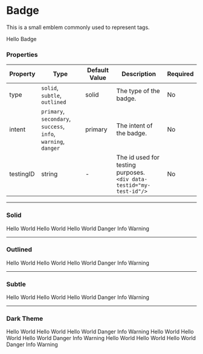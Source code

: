 
<Meta title="Data Display/Badge" component={Badge}/>



# Badge

This is a small emblem commonly used to represent tags.

<Canvas>
    <Badge type="solid" intent="primary">Hello Badge</Badge>
</Canvas>

### Properties

|Property|Type|Default Value|Description|Required|
|---|---|---|---|---|
|type|`solid`, `subtle`, `outlined` |solid | The type of the badge.|No|
|intent|`primary`, `secondary`, `success`, <br/>`info`, `warning`, `danger`|primary | The intent of the badge.|No|
|testingID| string | - | The id used for testing purposes.<br/>`<div data-testid="my-test-id"/>` |No|

---

### Solid

<Canvas>
    <Badge type="solid" intent="primary">Hello World</Badge>
    <Badge type="solid" intent="secondary">Hello World</Badge>
    <Badge type="solid" intent="success">Hello World</Badge>
    <Badge type="solid" intent="danger">Danger</Badge>
    <Badge type="solid" intent="info">Info</Badge>
    <Badge type="solid" intent="warning">Warning</Badge>
</Canvas>

---

### Outlined

<Canvas>
    <Badge type="outlined" intent="primary">Hello World</Badge>
    <Badge type="outlined" intent="secondary">Hello World</Badge>
    <Badge type="outlined" intent="success">Hello World</Badge>
    <Badge type="outlined" intent="danger">Danger</Badge>
    <Badge type="outlined" intent="info">Info</Badge>
    <Badge type="outlined" intent="warning">Warning</Badge>
</Canvas>

---

### Subtle

<Canvas>
    <Badge type="subtle" intent="primary">Hello World</Badge>
    <Badge type="subtle" intent="secondary" type="outlined">Hello World</Badge>
    <Badge type="subtle" intent="success" type="subtle">Hello World</Badge>
    <Badge type="subtle" intent="danger">Danger</Badge>
    <Badge type="subtle" intent="info">Info</Badge>
    <Badge type="subtle" intent="warning">Warning</Badge>
</Canvas>

---

### Dark Theme

<Canvas className="dark">
    <ThemeProvider theme="dark">
        <Badge type="solid" intent="primary">Hello World</Badge>
        <Badge type="solid" intent="secondary">Hello World</Badge>
        <Badge type="solid" intent="success">Hello World</Badge>
        <Badge type="solid" intent="danger">Danger</Badge>
        <Badge type="solid" intent="info">Info</Badge>
        <Badge type="solid" intent="warning">Warning</Badge>
        <Badge type="outlined" intent="primary">Hello World</Badge>
        <Badge type="outlined" intent="secondary">Hello World</Badge>
        <Badge type="outlined" intent="success">Hello World</Badge>
        <Badge type="outlined" intent="danger">Danger</Badge>
        <Badge type="outlined" intent="info">Info</Badge>
        <Badge type="outlined" intent="warning">Warning</Badge>
        <Badge type="subtle" intent="primary">Hello World</Badge>
        <Badge type="subtle" intent="secondary" type="outlined">Hello World</Badge>
        <Badge type="subtle" intent="success" type="subtle">Hello World</Badge>
        <Badge type="subtle" intent="danger">Danger</Badge>
        <Badge type="subtle" intent="info">Info</Badge>
        <Badge type="subtle" intent="warning">Warning</Badge>
    </ThemeProvider>
</Canvas>
